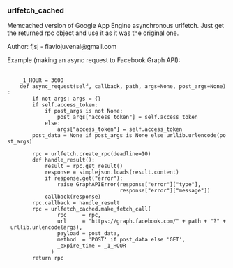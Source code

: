 === urlfetch_cached ===

Memcached version of Google App Engine asynchronous urlfetch. Just get the returned rpc object and use it as it was the original one.

Author: fjsj - flaviojuvenal@gmail.com

Example (making an async request to Facebook Graph API):
 <nowiki>
    _1_HOUR = 3600
    def async_request(self, callback, path, args=None, post_args=None):
        if not args: args = {}
        if self.access_token:
            if post_args is not None:
                post_args["access_token"] = self.access_token
            else:
                args["access_token"] = self.access_token
        post_data = None if post_args is None else urllib.urlencode(post_args)
        
        rpc = urlfetch.create_rpc(deadline=10)
        def handle_result():
            result = rpc.get_result()
            response = simplejson.loads(result.content)
            if response.get("error"):
                raise GraphAPIError(response["error"]["type"],
                                    response["error"]["message"])
            callback(response)
        rpc.callback = handle_result
        rpc = urlfetch_cached.make_fetch_call(
                rpc     = rpc,
                url     = "https://graph.facebook.com/" + path + "?" + urllib.urlencode(args),
                payload = post_data,
                method  = 'POST' if post_data else 'GET',
                _expire_time = _1_HOUR
              )
        return rpc
</nowiki>
